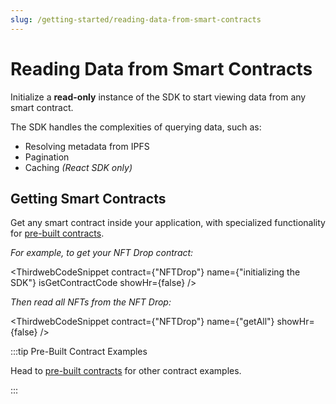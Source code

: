 ```yaml
---
slug: /getting-started/reading-data-from-smart-contracts
---
```



# Reading Data from Smart Contracts

Initialize a **read-only** instance of the SDK to start viewing data from any smart contract.

The SDK handles the complexities of querying data, such as:

- Resolving metadata from IPFS
- Pagination
- Caching _(React SDK only)_

<InitializingThirdwebCodeTabs />

## Getting Smart Contracts

Get any smart contract inside your application,
with specialized functionality for [pre-built contracts](/pre-built-contracts).

_For example, to get your NFT Drop contract:_

<ThirdwebCodeSnippet
  contract={"NFTDrop"}
  name={"initializing the SDK"}
  isGetContractCode
  showHr={false}
/>

_Then read all NFTs from the NFT Drop:_

<ThirdwebCodeSnippet contract={"NFTDrop"} name={"getAll"} showHr={false} />

:::tip Pre-Built Contract Examples

Head to [pre-built contracts](/pre-built-contracts) for other contract examples.

:::
